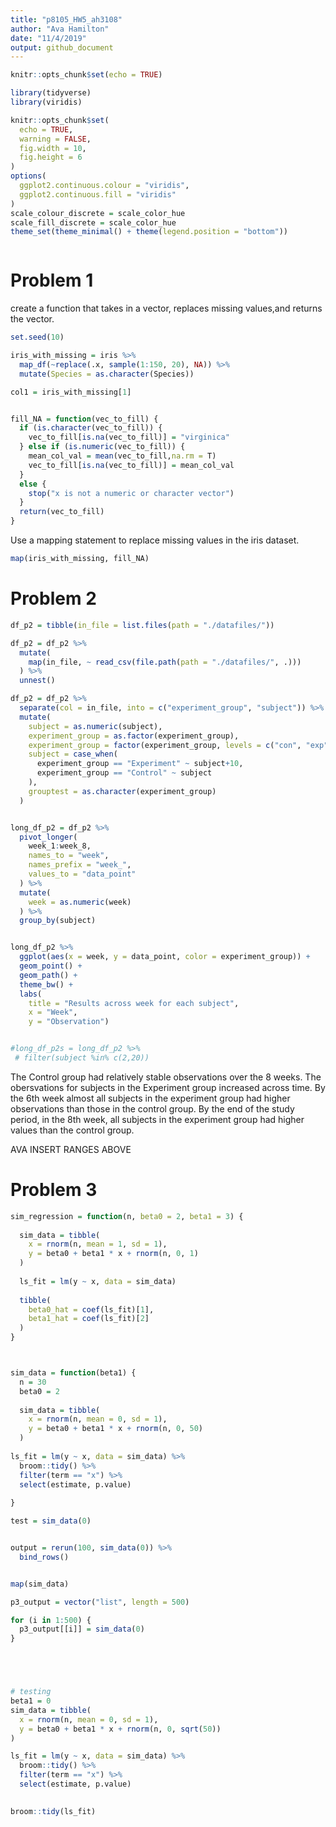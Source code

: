 ```yaml
---
title: "p8105_HW5_ah3108"
author: "Ava Hamilton"
date: "11/4/2019"
output: github_document
---
```


```r
knitr::opts_chunk$set(echo = TRUE)

library(tidyverse)
library(viridis)

knitr::opts_chunk$set(
  echo = TRUE,
  warning = FALSE,
  fig.width = 10, 
  fig.height = 6
)
options(
  ggplot2.continuous.colour = "viridis",
  ggplot2.continuous.fill = "viridis"
)
scale_colour_discrete = scale_color_hue
scale_fill_discrete = scale_color_hue
theme_set(theme_minimal() + theme(legend.position = "bottom"))



```


# Problem 1

create a function that takes in a vector, replaces missing values,and returns the vector.

```r
set.seed(10)

iris_with_missing = iris %>% 
  map_df(~replace(.x, sample(1:150, 20), NA)) %>%
  mutate(Species = as.character(Species))

col1 = iris_with_missing[1]


fill_NA = function(vec_to_fill) {
  if (is.character(vec_to_fill)) {
    vec_to_fill[is.na(vec_to_fill)] = "virginica"
  } else if (is.numeric(vec_to_fill)) {
    mean_col_val = mean(vec_to_fill,na.rm = T)
    vec_to_fill[is.na(vec_to_fill)] = mean_col_val
  }
  else {
    stop("x is not a numeric or character vector")
  }
  return(vec_to_fill)
}


```

Use a mapping statement to replace missing values in the iris dataset.
```r

map(iris_with_missing, fill_NA)

```


# Problem 2

```r

df_p2 = tibble(in_file = list.files(path = "./datafiles/")) 

df_p2 = df_p2 %>% 
  mutate(
    map(in_file, ~ read_csv(file.path(path = "./datafiles/", .)))
  ) %>% 
  unnest()

df_p2 = df_p2 %>% 
  separate(col = in_file, into = c("experiment_group", "subject")) %>%
  mutate(
    subject = as.numeric(subject),
    experiment_group = as.factor(experiment_group),
    experiment_group = factor(experiment_group, levels = c("con", "exp"), labels = c("Control", "Experiment")),
    subject = case_when(
      experiment_group == "Experiment" ~ subject+10,
      experiment_group == "Control" ~ subject
    ),
    grouptest = as.character(experiment_group)
  ) 


long_df_p2 = df_p2 %>% 
  pivot_longer(
    week_1:week_8,
    names_to = "week",
    names_prefix = "week_",
    values_to = "data_point"
  ) %>% 
  mutate(
    week = as.numeric(week)
  ) %>% 
  group_by(subject)


long_df_p2 %>% 
  ggplot(aes(x = week, y = data_point, color = experiment_group)) +
  geom_point() +
  geom_path() +
  theme_bw() +
  labs(
    title = "Results across week for each subject",
    x = "Week",
    y = "Observation")


#long_df_p2s = long_df_p2 %>% 
 # filter(subject %in% c(2,20))


```

The Control group had relatively stable observations over the 8 weeks. The obersvations for subjects in the Experiment group increased across time. By the 6th week almost all subjects in the experiment group had higher observations than those in the control group. By the end of the study period, in the 8th week, all subjects in the experiment group had higher values than the control group. 

AVA INSERT RANGES ABOVE

# Problem 3

```r


sim_regression = function(n, beta0 = 2, beta1 = 3) {
  
  sim_data = tibble(
    x = rnorm(n, mean = 1, sd = 1),
    y = beta0 + beta1 * x + rnorm(n, 0, 1)
  )
  
  ls_fit = lm(y ~ x, data = sim_data)
  
  tibble(
    beta0_hat = coef(ls_fit)[1],
    beta1_hat = coef(ls_fit)[2]
  )
}



sim_data = function(beta1) {
  n = 30
  beta0 = 2
  
  sim_data = tibble(
    x = rnorm(n, mean = 0, sd = 1),
    y = beta0 + beta1 * x + rnorm(n, 0, 50)
  )
  
ls_fit = lm(y ~ x, data = sim_data) %>% 
  broom::tidy() %>% 
  filter(term == "x") %>% 
  select(estimate, p.value)
  
}

test = sim_data(0)


output = rerun(100, sim_data(0)) %>%
  bind_rows()


map(sim_data)

p3_output = vector("list", length = 500)

for (i in 1:500) {
  p3_output[[i]] = sim_data(0)
}





# testing
beta1 = 0 
sim_data = tibble(
  x = rnorm(n, mean = 0, sd = 1),
  y = beta0 + beta1 * x + rnorm(n, 0, sqrt(50))
)

ls_fit = lm(y ~ x, data = sim_data) %>% 
  broom::tidy() %>% 
  filter(term == "x") %>% 
  select(estimate, p.value)
  

broom::tidy(ls_fit)


```






